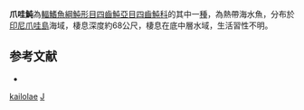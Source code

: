 {{Speciesbox
| taxon = Javichthys kailolae
| binomial_authority = [[Hardy|Hardy]], 1985
| status = NE
| status_system = IUCN3.1 
}}
'''爪哇魨'''為[[輻鰭魚綱|輻鰭魚綱]][[魨形目|魨形目]][[四齒魨亞目|四齒魨亞目]][[四齒魨科|四齒魨科]]的其中一[[種|種]]，為熱帶海水魚，分布於[[印尼|印尼]][[爪哇島|爪哇島]]海域，棲息深度約68公尺，棲息在底中層水域，生活習性不明。

==参考文献==
*{{FishBase_species|genus=Javichthys|species=kailolae|year=2014|month=3}}

{{魚類小作品}}
{{Taxonbar}}
[[Category:爪哇魨屬|kailolae]]
[[Category:1985年描述的魚類|J]]